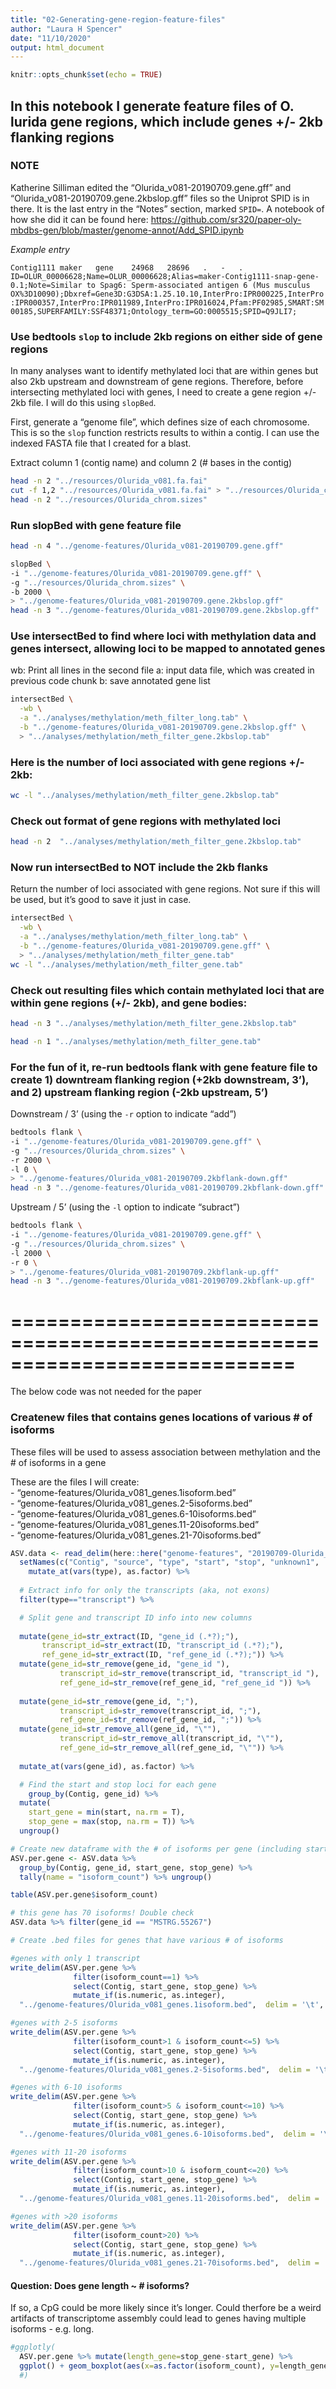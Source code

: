 ```yaml
---
title: "02-Generating-gene-region-feature-files"
author: "Laura H Spencer"
date: "11/10/2020"
output: html_document
---
```


```r
knitr::opts_chunk$set(echo = TRUE)
```


## In this notebook I generate feature files of O. lurida gene regions, which include genes +/- 2kb flanking regions 

### NOTE

Katherine Silliman edited the "Olurida_v081-20190709.gene.gff" and "Olurida_v081-20190709.gene.2kbslop.gff" files so the Uniprot SPID is in there. It is the last entry in the "Notes" section, marked `SPID=`. A notebook of how she did it can be found here: [https://github.com/sr320/paper-oly-mbdbs-gen/blob/master/genome-annot/Add_SPID.ipynb](https://github.com/sr320/paper-oly-mbdbs-gen/blob/master/genome-annot/Add_SPID.ipynb)

_Example entry_

`Contig1111	maker	gene	24968	28696	.	-	.	ID=OLUR_00006628;Name=OLUR_00006628;Alias=maker-Contig1111-snap-gene-0.1;Note=Similar to Spag6: Sperm-associated antigen 6 (Mus musculus OX%3D10090);Dbxref=Gene3D:G3DSA:1.25.10.10,InterPro:IPR000225,InterPro:IPR000357,InterPro:IPR011989,InterPro:IPR016024,Pfam:PF02985,SMART:SM00185,SUPERFAMILY:SSF48371;Ontology_term=GO:0005515;SPID=Q9JLI7;`

### Use bedtools `slop` to include 2kb regions on either side of gene regions 

In many analyses want to identify methylated loci that are within genes but also 2kb upstream and downstream of gene regions. Therefore, before intersecting methylated loci with genes, I need to create a gene region +/- 2kb file. I will do this using `slopBed`.

First, generate a "genome file", which defines size of each chromosome. This is so the `slop` function restricts results to within a contig. I can use the indexed FASTA file that I created for a blast. 

Extract column 1 (contig name) and column 2 (# bases in the contig)

```bash
head -n 2 "../resources/Olurida_v081.fa.fai"
cut -f 1,2 "../resources/Olurida_v081.fa.fai" > "../resources/Olurida_chrom.sizes"
head -n 2 "../resources/Olurida_chrom.sizes"
```

### Run slopBed with gene feature file 

```bash
head -n 4 "../genome-features/Olurida_v081-20190709.gene.gff"
```

```bash
slopBed \
-i "../genome-features/Olurida_v081-20190709.gene.gff" \
-g "../resources/Olurida_chrom.sizes" \
-b 2000 \
> "../genome-features/Olurida_v081-20190709.gene.2kbslop.gff"
head -n 3 "../genome-features/Olurida_v081-20190709.gene.2kbslop.gff"
```

### Use intersectBed to find where loci with methylation data and genes intersect, allowing loci to be mapped to annotated genes
  
  wb: Print all lines in the second file
  a: input data file, which was created in previous code chunk
  b: save annotated gene list

```bash
intersectBed \
  -wb \
  -a "../analyses/methylation/meth_filter_long.tab" \
  -b "../genome-features/Olurida_v081-20190709.gene.2kbslop.gff" \
  > "../analyses/methylation/meth_filter_gene.2kbslop.tab"
```

### Here is the number of loci associated with gene regions +/- 2kb: 

```bash
wc -l "../analyses/methylation/meth_filter_gene.2kbslop.tab"
```

### Check out format of gene regions with methylated loci 

```bash
head -n 2  "../analyses/methylation/meth_filter_gene.2kbslop.tab"
```

### Now run intersectBed to NOT include the 2kb flanks  

Return the number of loci associated with gene regions. Not sure if this will be used, but it's good to save it just in case. 

```bash
intersectBed \
  -wb \
  -a "../analyses/methylation/meth_filter_long.tab" \
  -b "../genome-features/Olurida_v081-20190709.gene.gff" \
  > "../analyses/methylation/meth_filter_gene.tab"
wc -l "../analyses/methylation/meth_filter_gene.tab"
```

### Check out resulting files which contain methylated loci that are within gene regions (+/- 2kb), and gene bodies: 
 
```bash
head -n 3 "../analyses/methylation/meth_filter_gene.2kbslop.tab"
```

```bash
head -n 1 "../analyses/methylation/meth_filter_gene.tab"
```

### For the fun of it, re-run bedtools flank with gene feature file to create 1) downtream flanking region (+2kb downstream, 3'), and 2) upstream flanking region (-2kb upstream, 5')

Downstream / 3' (using the `-r` option to indicate "add") 

```bash
bedtools flank \
-i "../genome-features/Olurida_v081-20190709.gene.gff" \
-g "../resources/Olurida_chrom.sizes" \
-r 2000 \
-l 0 \
> "../genome-features/Olurida_v081-20190709.2kbflank-down.gff"
head -n 3 "../genome-features/Olurida_v081-20190709.2kbflank-down.gff"
```

Upstream / 5' (using the `-l` option to indicate "subract") 
```bash
bedtools flank \
-i "../genome-features/Olurida_v081-20190709.gene.gff" \
-g "../resources/Olurida_chrom.sizes" \
-l 2000 \
-r 0 \
> "../genome-features/Olurida_v081-20190709.2kbflank-up.gff"
head -n 3 "../genome-features/Olurida_v081-20190709.2kbflank-up.gff"
```

# ============================================================================

The below code was not needed for the paper 

### Createnew files that contains genes locations of various # of isoforms 

These files will be used to assess association between methylation and the # of isoforms in a gene 

These are the files I will create:  
- "genome-features/Olurida_v081_genes.1isoform.bed"  
- "genome-features/Olurida_v081_genes.2-5isoforms.bed"  
- "genome-features/Olurida_v081_genes.6-10isoforms.bed"  
- "genome-features/Olurida_v081_genes.11-20isoforms.bed"  
- "genome-features/Olurida_v081_genes.21-70isoforms.bed"  

```r
ASV.data <- read_delim(here::here("genome-features", "20190709-Olurida_v081.stringtie.gtf"), delim="\t", col_names=FALSE, skip = 2) %>% 
  setNames(c("Contig", "source", "type", "start", "stop", "unknown1",  "strand", "unknown2", "ID")) %>%
    mutate_at(vars(type), as.factor) %>%
  
  # Extract info for only the transcripts (aka, not exons)
  filter(type=="transcript") %>%

  # Split gene and transcript ID info into new columns 
    
  mutate(gene_id=str_extract(ID, "gene_id (.*?);"),
       transcript_id=str_extract(ID, "transcript_id (.*?);"),
       ref_gene_id=str_extract(ID, "ref_gene_id (.*?);")) %>%
  mutate(gene_id=str_remove(gene_id, "gene_id "),
           transcript_id=str_remove(transcript_id, "transcript_id "),
           ref_gene_id=str_remove(ref_gene_id, "ref_gene_id ")) %>%
    
  mutate(gene_id=str_remove(gene_id, ";"),
           transcript_id=str_remove(transcript_id, ";"),
           ref_gene_id=str_remove(ref_gene_id, ";")) %>%
  mutate(gene_id=str_remove_all(gene_id, "\""),
           transcript_id=str_remove_all(transcript_id, "\""),
           ref_gene_id=str_remove_all(ref_gene_id, "\"")) %>%
  
  mutate_at(vars(gene_id), as.factor) %>%

  # Find the start and stop loci for each gene 
    group_by(Contig, gene_id) %>% 
  mutate(
    start_gene = min(start, na.rm = T),
    stop_gene = max(stop, na.rm = T)) %>%
  ungroup()

# Create new dataframe with the # of isoforms per gene (including start and stop loci for each gene)
ASV.per.gene <- ASV.data %>%
  group_by(Contig, gene_id, start_gene, stop_gene) %>%
  tally(name = "isoform_count") %>% ungroup()

table(ASV.per.gene$isoform_count)

# this gene has 70 isoforms! Double check 
ASV.data %>% filter(gene_id == "MSTRG.55267")

# Create .bed files for genes that have various # of isoforms 

#genes with only 1 transcript 
write_delim(ASV.per.gene %>% 
              filter(isoform_count==1) %>% 
              select(Contig, start_gene, stop_gene) %>% 
              mutate_if(is.numeric, as.integer),
  "../genome-features/Olurida_v081_genes.1isoform.bed",  delim = '\t', col_names = FALSE)

#genes with 2-5 isoforms 
write_delim(ASV.per.gene %>% 
              filter(isoform_count>1 & isoform_count<=5) %>% 
              select(Contig, start_gene, stop_gene) %>% 
              mutate_if(is.numeric, as.integer),
  "../genome-features/Olurida_v081_genes.2-5isoforms.bed",  delim = '\t', col_names = FALSE)

#genes with 6-10 isoforms 
write_delim(ASV.per.gene %>% 
              filter(isoform_count>5 & isoform_count<=10) %>% 
              select(Contig, start_gene, stop_gene) %>% 
              mutate_if(is.numeric, as.integer),
  "../genome-features/Olurida_v081_genes.6-10isoforms.bed",  delim = '\t', col_names = FALSE)

#genes with 11-20 isoforms 
write_delim(ASV.per.gene %>% 
              filter(isoform_count>10 & isoform_count<=20) %>% 
              select(Contig, start_gene, stop_gene) %>% 
              mutate_if(is.numeric, as.integer),
  "../genome-features/Olurida_v081_genes.11-20isoforms.bed",  delim = '\t', col_names = FALSE)

#genes with >20 isoforms  
write_delim(ASV.per.gene %>% 
              filter(isoform_count>20) %>% 
              select(Contig, start_gene, stop_gene) %>% 
              mutate_if(is.numeric, as.integer),
  "../genome-features/Olurida_v081_genes.21-70isoforms.bed",  delim = '\t', col_names = FALSE)
```

#### Question: Does gene length ~ # isoforms? 
If so, a CpG could be more likely since it's longer. Could therfore be a weird artifacts of transcriptome assembly could lead to genes having multiple isoforms - e.g. long.

```r
#ggplotly(
  ASV.per.gene %>% mutate(length_gene=stop_gene-start_gene) %>%
  ggplot() + geom_boxplot(aes(x=as.factor(isoform_count), y=length_gene))
  #)

```

